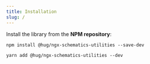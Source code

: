 ```yaml
---
title: Installation
slug: /
---
```




Install the library from the **NPM repository**:

<Tabs>
<TabItem value="npm" label="npm" default>

```shell
npm install @hug/ngx-schematics-utilities --save-dev
```

</TabItem>
<TabItem value="yarn" label="yarn">

```shell
yarn add @hug/ngx-schematics-utilities --dev
```

</TabItem>
</Tabs>
